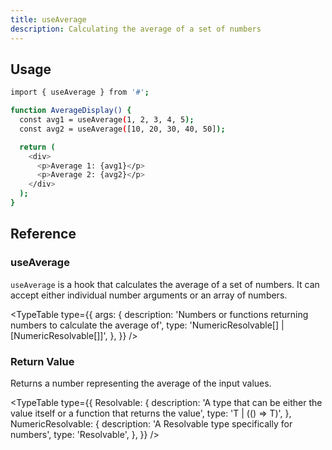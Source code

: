 ```yaml
---
title: useAverage
description: Calculating the average of a set of numbers
---
```


## Usage

```bash
import { useAverage } from '#';

function AverageDisplay() {
  const avg1 = useAverage(1, 2, 3, 4, 5);
  const avg2 = useAverage([10, 20, 30, 40, 50]);

  return (
    <div>
      <p>Average 1: {avg1}</p>
      <p>Average 2: {avg2}</p>
    </div>
  );
}
```

## Reference

### useAverage

`useAverage` is a hook that calculates the average of a set of numbers. It can accept either individual number arguments or an array of numbers.

<TypeTable
  type={{
    args: {
      description:
        'Numbers or functions returning numbers to calculate the average of',
      type: 'NumericResolvable[] | [NumericResolvable[]]',
    },
  }}
/>

### Return Value

Returns a number representing the average of the input values.

<TypeTable
  type={{
    Resolvable: {
      description:
        'A type that can be either the value itself or a function that returns the value',
      type: 'T | (() => T)',
    },
    NumericResolvable: {
      description: 'A Resolvable type specifically for numbers',
      type: 'Resolvable',
    },
  }}
/>

